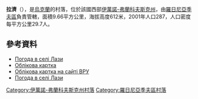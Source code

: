 {{coord|48|42|40|N|24|8|40|E|scale:30000|display=title}}

'''拉濟'''（{{lang-uk|Лази}}），是[[烏克蘭|烏克蘭]]的村落，位於該國西部[[伊萬諾-弗蘭科夫斯克州|伊萬諾-弗蘭科夫斯克州]]，由[[羅日尼亞季夫區|羅日尼亞季夫區]]負責管轄，面積9.66平方公里，海拔高度612米，2001年人口287，人口密度每平方公里29.7人。

==參考資料==
*[http://weather.in.ua/ua/ivano-frankovskaja/13017 Погода в селі Лази] {{Wayback|url=http://weather.in.ua/ua/ivano-frankovskaja/13017 |date=20111221060408 }}
*[http://w1.c1.rada.gov.ua/pls/z7503/A005?rdat1=31.01.2016&rf7571=14160 Облікова картка] {{Wayback|url=http://w1.c1.rada.gov.ua/pls/z7503/A005?rdat1=31.01.2016&rf7571=14160 |date=20190213010148 }}
* [http://w1.c1.rada.gov.ua/pls/z7503/A005?rdat1=31.01.2016&rf7571=14160 Облікова картка на сайті ВРУ] {{Wayback|url=http://w1.c1.rada.gov.ua/pls/z7503/A005?rdat1=31.01.2016&rf7571=14160 |date=20190213010148 }}
* [http://weather.in.ua/ua/ivano-frankovskaja/13017 Погода в селі Лази] {{Wayback|url=http://weather.in.ua/ua/ivano-frankovskaja/13017 |date=20111221060408 }}

{{DEFAULTSORT:Лази}}
[[Category:伊萬諾-弗蘭科夫斯克州村落|Category:伊萬諾-弗蘭科夫斯克州村落]]
[[Category:羅日尼亞季夫區村落|Category:羅日尼亞季夫區村落]]


{{IvanoFrankivsk-geo-stub}}